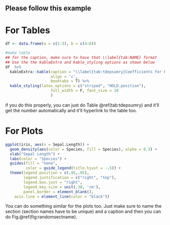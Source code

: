 ## Please follow this example  


# For Tables  
```r
df <- data.frame(a = c(1:3), b = c(4:6))

#make table 
## for the caption, make sure to have that \\label{tab:NAME} format
## Use the the kableExtra and kable_styling options as shown below 
df  %>% 
  kableExtra::kable(caption = "\\label{tab:tdepsumry}Coefficients for Final Time-Dependent Model",
                    align = 'c',
                    booktabs = T) %>% 
  kable_styling(latex_options = c("striped", "HOLD_position"), 
                    full_width = F, font_size = 10
                    )
```

if you do this properly, you can just do Table \@ref(tab:tdepsumry) and it'll get the number automatically and it'll hyperlink to the table too.  

# For Plots  
```r

ggplot(iris, aes(x = Sepal.Length)) + 
  geom_density(aes(color = Species, fill = Species), alpha = 0.3) + 
  xlab("Sepal Length") + 
  labs(color = "Species") +
  guides(fill = "none", 
         color = guide_legend(title.hjust = -.5)) + 
  theme(legend.position = c(.95,.95),
        legend.justification = c("right", "top"), 
        legend.box.just = "right",
        legend.key.size = unit(.30, 'cm'), 
        panel.border = element_blank(),
    axis.line = element_line(color = "black")) 


```

You can do something similar for the plots too. Just make sure to name the section (section names have to be unique) and a caption and then you can do Fig.\@ref(fig:randomsectname).  

